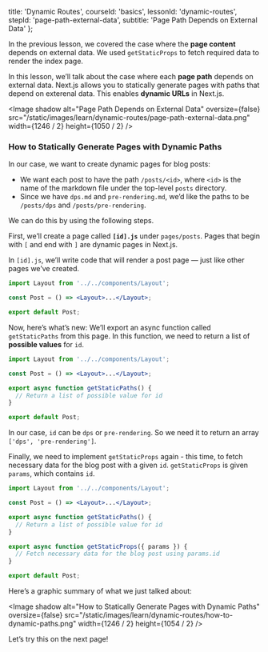 
  title: 'Dynamic Routes',
  courseId: 'basics',
  lessonId: 'dynamic-routes',
  stepId: 'page-path-external-data',
  subtitle: 'Page Path Depends on External Data'
};

In the previous lesson, we covered the case where the **page content** depends on external data. We used `getStaticProps` to fetch required data to render the index page.

In this lesson, we’ll talk about the case where each **page path** depends on external data. Next.js allows you to statically generate pages with paths that depend on exterenal data. This enables **dynamic URLs** in Next.js.

<Image
  shadow
  alt="Page Path Depends on External Data"
  oversize={false}
  src="/static/images/learn/dynamic-routes/page-path-external-data.png"
  width={1246 / 2}
  height={1050 / 2}
/>

### How to Statically Generate Pages with Dynamic Paths

In our case, we want to create dynamic pages for blog posts:

- We want each post to have the path `/posts/<id>`, where `<id>` is the name of the markdown file under the top-level `posts` directory.
- Since we have `dps.md` and `pre-rendering.md`, we’d like the paths to be `/posts/dps` and `/posts/pre-rendering`.

We can do this by using the following steps.

First, we’ll create a page called **`[id].js`** under `pages/posts`. Pages that begin with `[` and end with `]` are dynamic pages in Next.js.

In `[id].js`, we’ll write code that will render a post page — just like other pages we’ve created.

```jsx
import Layout from '../../components/Layout';

const Post = () => <Layout>...</Layout>;

export default Post;
```

Now, here’s what’s new: We’ll export an async function called `getStaticPaths` from this page. In this function, we need to return a list of **possible values** for `id`.

```jsx
import Layout from '../../components/Layout';

const Post = () => <Layout>...</Layout>;

export async function getStaticPaths() {
  // Return a list of possible value for id
}

export default Post;
```

In our case, `id` can be `dps` or `pre-rendering`. So we need it to return an array `['dps', 'pre-rendering']`.

Finally, we need to implement `getStaticProps` again - this time, to fetch necessary data for the blog post with a given `id`. `getStaticProps` is given `params`, which contains `id`.

```jsx
import Layout from '../../components/Layout';

const Post = () => <Layout>...</Layout>;

export async function getStaticPaths() {
  // Return a list of possible value for id
}

export async function getStaticProps({ params }) {
  // Fetch necessary data for the blog post using params.id
}

export default Post;
```

Here’s a graphic summary of what we just talked about:

<Image
  shadow
  alt="How to Statically Generate Pages with Dynamic Paths"
  oversize={false}
  src="/static/images/learn/dynamic-routes/how-to-dynamic-paths.png"
  width={1246 / 2}
  height={1054 / 2}
/>

Let’s try this on the next page!

